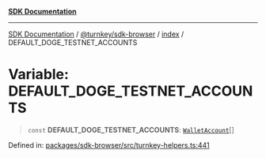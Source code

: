[**SDK Documentation**](../../../../README.mdx)

***

[SDK Documentation](../../../../packages.mdx) / [@turnkey/sdk-browser](../../README.mdx) / [index](../README.mdx) / DEFAULT\_DOGE\_TESTNET\_ACCOUNTS

# Variable: DEFAULT\_DOGE\_TESTNET\_ACCOUNTS

> `const` **DEFAULT\_DOGE\_TESTNET\_ACCOUNTS**: [`WalletAccount`](../interfaces/WalletAccount.mdx)[]

Defined in: [packages/sdk-browser/src/turnkey-helpers.ts:441](https://github.com/tkhq/sdk/blob/fd49bfe86475c8603b3eb385aa101efa36fa32fc/packages/sdk-browser/src/turnkey-helpers.ts#L441)
